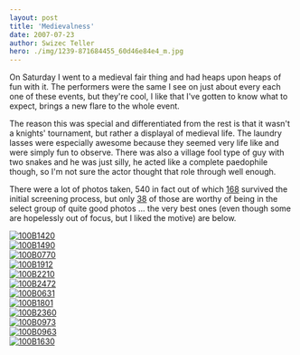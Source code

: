 ```yaml
---
layout: post
title: 'Medievalness'
date: 2007-07-23
author: Swizec Teller
hero: ./img/1239-871684455_60d46e84e4_m.jpg
---
```

On Saturday I went to a medieval fair thing and had heaps upon heaps of fun with it. The performers were the same I see on just about every each one of these events, but they're cool, I like that I've gotten to know what to expect, brings a new flare to the whole event.

The reason this was special and differentiated from the rest is that it wasn't a knights' tournament, but rather a displayal of medieval life. The laundry lasses were especially awesome because they seemed very life like and were simply fun to observe. There was also a village fool type of guy with two snakes and he was just silly, he acted like a complete paedophile though, so I'm not sure the actor thought that role through well enough.

There were a lot of photos taken, 540 in fact out of which [168](http://picasaweb.google.com/swizec/OgnjenaKartuzija) survived the initial screening process, but only [38](http://picasaweb.google.com/swizec/OgnjenaKartuzija) of those are worthy of being in the select group of quite good photos ... the very best ones (even though some are hopelessly out of focus, but I liked the motive) are below.

[![100B1420](./img/1239-871684455_60d46e84e4_m.jpg)](http://www.flickr.com/photos/swiz/871684455/ "Photo Sharing")  
[![100B1490](./img/1289-872536922_ad1cb11c53_m.jpg)](http://www.flickr.com/photos/swiz/872536922/ "Photo Sharing")  
[![100B0770](./img/1330-872528270_ddab45935f_m.jpg)](http://www.flickr.com/photos/swiz/872528270/ "Photo Sharing")  
[![100B1912](./img/1420-872542428_35219e8284_m.jpg)](http://www.flickr.com/photos/swiz/872542428/ "Photo Sharing")  
[![100B2210](./img/1278-872546930_72fe8e3162_m.jpg)](http://www.flickr.com/photos/swiz/872546930/ "Photo Sharing")  
[![100B2472](./img/1438-871698261_986cd898ff_m.jpg)](http://www.flickr.com/photos/swiz/871698261/ "Photo Sharing")  
[![100B0631](./img/1163-871676069_4b0d183a16_m.jpg)](http://www.flickr.com/photos/swiz/871676069/ "Photo Sharing")  
[![100B1801](./img/1008-872540962_5aa82d73fb_m.jpg)](http://www.flickr.com/photos/swiz/872540962/ "Photo Sharing")  
[![100B2360](./img/1127-871697027_2e2e4db254_m.jpg)](http://www.flickr.com/photos/swiz/871697027/ "Photo Sharing")  
[![100B0973](./img/1071-872531406_1e225b0f2a_m.jpg)](http://www.flickr.com/photos/swiz/872531406/ "Photo Sharing")  
[![100B0963](./img/1383-871680047_4598faeb46_m.jpg)](http://www.flickr.com/photos/swiz/871680047/ "Photo Sharing")  
[![100B1630](./img/1339-872539552_9c1f86907a_m.jpg)](http://www.flickr.com/photos/swiz/872539552/ "Photo Sharing")